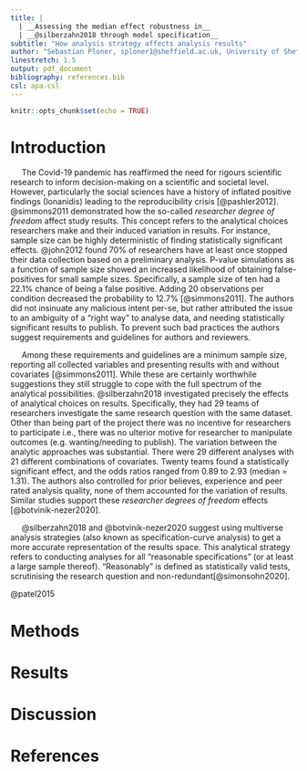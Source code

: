 ```yaml
---
title: |
  | __Assessing the median effect robustness in__
  | __@silberzahn2018 through model specification__
subtitle: "How analysis strategy affects analysis results"
author: "Sebastian Ploner, sploner1@sheffield.ac.uk, University of Sheffield"
linestretch: 1.5
output: pdf_document
bibliography: references.bib
csl: apa.csl
---
```


```r

knitr::opts_chunk$set(echo = TRUE)

```


# Introduction
     The Covid-19 pandemic has reaffirmed the need for rigours scientific research to inform decision-making on a scientific and societal level. However, particularly the social sciences have a history of inflated positive findings (Ionanidis) leading to the reproducibility crisis [@pashler2012]. @simmons2011 demonstrated how the so-called *researcher degree of freedom* affect study results. This concept refers to the analytical choices researchers make and their induced variation in results. For instance, sample size can be highly deterministic of finding statistically significant effects. @john2012 found 70% of researchers have at least once stopped their data collection based on a preliminary analysis. P-value simulations as a function of sample size showed an increased likelihood of obtaining false-positives for small sample sizes. Specifically, a sample size of ten had a 22.1% chance of being a false positive. Adding 20 observations per condition decreased the probability to 12.7% [@simmons2011]. The authors did not insinuate any malicious intent per-se, but rather attributed the issue to an ambiguity of a "right way" to analyse data, and needing statistically significant results to publish. To prevent such bad practices the authors suggest requirements and guidelines for authors and reviewers.

     Among these requirements and guidelines are a minimum sample size, reporting all collected variables and presenting results with and without covariates [@simmons2011]. While these are certainly worthwhile suggestions they still struggle to cope with the full spectrum of the analytical possibilities. @silberzahn2018 investigated precisely the effects of analytical choices on results. Specifically, they had 29 teams of researchers investigate the same research question with the same dataset. Other than being part of the project there was no incentive for researchers to participate i.e., there was no ulterior motive for researcher to manipulate outcomes (e.g. wanting/needing to publish). The variation between the analytic approaches was substantial. There were 29 different analyses with 21 different combinations of covariates. Twenty teams found a statistically significant effect, and the odds ratios ranged from 0.89 to 2.93 (median = 1.31). The authors also controlled for prior believes, experience and peer rated analysis quality, none of them accounted for the variation of results. Similar studies support these *researcher degrees of freedom* effects [@botvinik-nezer2020]. 

     @silberzahn2018 and @botvinik-nezer2020 suggest using multiverse analysis strategies (also known as specification-curve analysis) to get a more accurate representation of the results space. This analytical strategy refers to conducting analyses for all "reasonable specifications" (or at least a large sample thereof). "Reasonably" is defined as statistically valid tests, scrutinising the research question and non-redundant[@simonsohn2020].



@patel2015


# Methods

# Results

# Discussion

\newpage
# References
